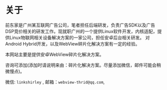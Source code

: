 # 关于


前东家是广州某互联网广告公司，笔者担任后端研发，负责广告SDK以及广告DSP竞价相关的研发工作。现就职广州的一个提供Linux软件开发，内核适配，提供Linux物联网相关设备解决方案的一家公司，担任安卓后台相关研发。
对Android Hybrid开发，以及WebView碎片化解决方案有一定的经验。

本网站主要是提供安卓WebView碎片化解决方案。

咨询可添加(添加时请说明来由：碎片化解决方案。尽量添加微信，邮件可能会稍微慢点)。

微信: `linkshirley` , 邮箱：`webview-thrid@qq.com`,

